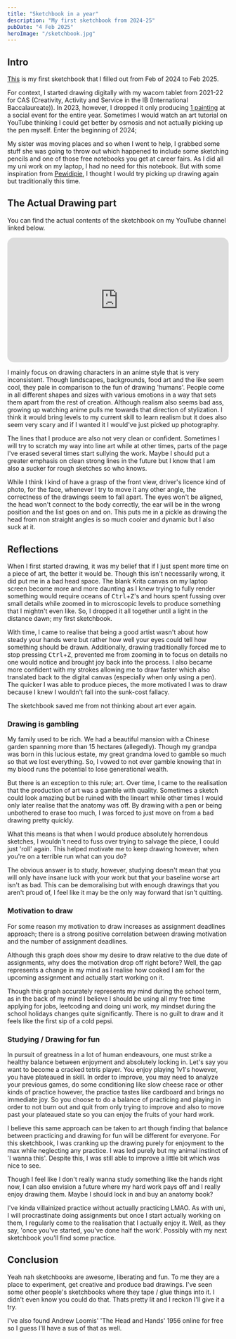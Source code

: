 ```yaml
---
title: "Sketchbook in a year"
description: "My first sketchbook from 2024-25"
pubDate: "4 Feb 2025"
heroImage: "/sketchbook.jpg"
---
```


## Intro

[This](/sketchbook.jpg) is my first sketchbook that I filled out from Feb of 2024 to Feb 2025.

For context, I started drawing digitally with my wacom tablet from 2021-22 for CAS (Creativity, Activity and Service in the IB (International Baccalaureate)). In 2023, however, I dropped it only producing [1 painting](https://www.instagram.com/p/CyilzInSgxF/) at a social event for the entire year. Sometimes I would watch an art tutorial on YouTube thinking I could get better by osmosis and not actually picking up the pen myself. Enter the beginning of 2024;

My sister was moving places and so when I went to help, I grabbed some stuff she was going to throw out which happened to include some sketching pencils and one of those free notebooks you get at career fairs. As I did all my uni work on my laptop, I had no need for this notebook. But with some inspiration from [Pewidipie](https://youtu.be/MJDtQTTAogk), I thought I would try picking up drawing again but traditionally this time.

## The Actual Drawing part

You can find the actual contents of the sketchbook on my YouTube channel linked below.

<iframe
  width="100%"
  height="auto"
  style="max-width:100%; aspect-ratio: 16 / 9; border-radius: 15px;"
  src="https://www.youtube.com/embed/oNDPgXqMERs"
  title="sketchbook in a year (2024-25)"
  frameborder="0"
  allow="accelerometer; autoplay; clipboard-write; encrypted-media; gyroscope; picture-in-picture; web-share"
  referrerpolicy="strict-origin-when-cross-origin"
  allowfullscreen
></iframe>

I mainly focus on drawing characters in an anime style that is very inconsistent. Though landscapes, backgrounds, food art and the like seem cool, they pale in comparison to the fun of drawing 'humans'. People come in all different shapes and sizes with various emotions in a way that sets them apart from the rest of creation. Although realism also seems bad ass, growing up watching anime pulls me towards that direction of stylization. I think it would bring levels to my current skill to learn realism but it does also seem very scary and if I wanted it I would've just picked up photography.

The lines that I produce are also not very clean or confident. Sometimes I will try to scratch my way into line art while at other times, parts of the page I've erased several times start sullying the work. Maybe I should put a greater emphasis on clean strong lines in the future but I know that I am also a sucker for rough sketches so who knows.

While I think I kind of have a grasp of the front view, driver's licence kind of photo, for the face, whenever I try to move it any other angle, the correctness of the drawings seem to fall apart. The eyes won't be aligned, the head won't connect to the body correctly, the ear will be in the wrong position and the list goes on and on. This puts me in a pickle as drawing the head from non straight angles is so much cooler and dynamic but I also suck at it.

## Reflections

When I first started drawing, it was my belief that if I just spent more time on a piece of art, the better it would be. Though this isn't necessarily wrong, it did put me in a bad head space. The blank Krita canvas on my laptop screen become more and more daunting as I knew trying to fully render something would require oceans of <kbd>Ctrl</kbd>+<kbd>Z</kbd>'s and hours spent fussing over small details while zoomed in to microscopic levels to produce something that I mightn't even like. So, I dropped it all together until a light in the distance dawn; my first sketchbook.

With time, I came to realise that being a good artist wasn't about how steady your hands were but rather how well your eyes could tell how something should be drawn. Additionally, drawing traditionally forced me to stop pressing <kbd>Ctrl</kbd>+<kbd>Z</kbd>, prevented me from zooming in to focus on details no one would notice and brought joy back into the process. I also became more confident with my strokes allowing me to draw faster which also translated back to the digital canvas (especially when only using a pen). The quicker I was able to produce pieces, the more motivated I was to draw because I knew I wouldn't fall into the sunk-cost fallacy.

The sketchbook saved me from not thinking about art ever again.

### Drawing is gambling

My family used to be rich. We had a beautiful mansion with a Chinese garden spanning more than 15 hectares (allegedly). Though my grandpa was born in this lucious estate, my great grandma loved to gamble so much so that we lost everything. So, I vowed to not ever gamble knowing that in my blood runs the potential to lose generational wealth.

But there is an exception to this rule; art. Over time, I came to the realisation that the production of art was a gamble with quality. Sometimes a sketch could look amazing but be ruined with the lineart while other times I would only later realise that the anatomy was off. By drawing with a pen or being unbothered to erase too much, I was forced to just move on from a bad drawing pretty quickly.

What this means is that when I would produce absolutely horrendous sketches, I wouldn't need to fuss over trying to salvage the piece, I could just 'roll' again. This helped motivate me to keep drawing however, when you're on a terrible run what can you do?

The obvious answer is to study, however, studying doesn't mean that you will only have insane luck with your work but that your baseline worse art isn't as bad. This can be demoralising but with enough drawings that you aren't proud of, I feel like it may be the only way forward that isn't quitting.

### Motivation to draw

For some reason my motivation to draw increases as assignment deadlines approach; there is a strong positive correlation between drawing motivation and the number of assignment deadlines.


<Motivation />

Although this graph does show my desire to draw relative to the due date of assignments, why does the motivation drop off right before? Well, the gap represents a change in my mind as I realise how cooked I am for the upcoming assignment and actually start working on it.

Though this graph accurately represents my mind during the school term, as in the back of my mind I believe I should be using all my free time applying for jobs, leetcoding and doing uni work, my mindset during the school holidays changes quite significantly. There is no guilt to draw and it feels like the first sip of a cold pepsi.

### Studying / Drawing for fun

In pursuit of greatness in a lot of human endeavours, one must strike a healthy balance between enjoyment and absolutely locking in. Let's say you want to become a cracked tetris player. You enjoy playing 1v1's however, you have plateaued in skill. In order to improve, you may need to analyze your previous games, do some conditioning like slow cheese race or other kinds of practice however, the practice tastes like cardboard and brings no immediate joy. So you choose to do a balance of practicing and playing in order to not burn out and quit from only trying to improve and also to move past your plateaued state so you can enjoy the fruits of your hard work.

I believe this same approach can be taken to art though finding that balance between practicing and drawing for fun will be different for everyone. For this sketchbook, I was cranking up the drawing purely for enjoyment to the max while neglecting any practice. I was led purely but my animal instinct of 'I wanna this'. Despite this, I was still able to improve a little bit which was nice to see.

Though I feel like I don't really wanna study something like the hands right now, I can also envision a future where my hard work pays off and I really enjoy drawing them. Maybe I should lock in and buy an anatomy book?

I've kinda villainized practice without actually practicing LMAO. As with uni, I will procrastinate doing assignments but once I start actually working on them, I regularly come to the realisation that I actually enjoy it. Well, as they say, 'once you've started, you've done half the work'. Possibly with my next sketchbook you'll find some practice.

## Conclusion

Yeah nah sketchbooks are awesome, liberating and fun. To me they are a place to experiment, get creative and produce bad drawings. I've seen some other people's sketchbooks where they tape / glue things into it. I didn't even know you could do that. Thats pretty lit and I reckon I'll give it a try.

I've also found Andrew Loomis' 'The Head and Hands' 1956 online for free so I guess I'll have a sus of that as well.
